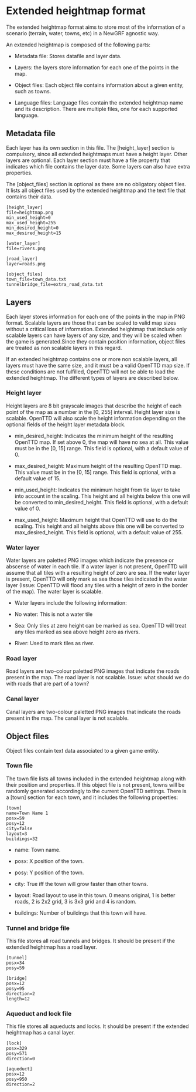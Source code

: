 =Extended heightmap format=

The extended heightmap format aims to store most of the information of a scenario (terrain, water, towns, etc) in a NewGRF agnostic way.

An extended heightmap is composed of the following parts:

* Metadata file: Stores datafile and layer data.

* Layers: the layers store information for each one of the points in the map.

* Object files: Each object file contains information about a given entity, such as towns.

* Language files: Language files contain the extended heightmap name and its description. There are multiple files, one for each supported language.

==Metadata file==

Each layer has its own section in this file. The [height_layer] section is compulsory, since all extended heightmaps must have a height layer. Other layers are optional. Each layer section must have a file property that indicates which file contains the layer date. Some layers can also have extra properties.

The [object_files] section is optional as there are no obligatory object files. It lists all object files used by the extended heightmap and the text file that contains their data.

<pre>[height_layer]
file=heightmap.png
min_used_height=0
max_used_height=255
min_desired_height=0
max_desired_height=15

[water_layer]
file=rivers.png

[road_layer]
layer=roads.png

[object_files]
town_file=town_data.txt
tunnelbridge_file=extra_road_data.txt</pre>

==Layers==

Each layer stores information for each one of the points in the map in PNG format. Scalable layers are those that can be scaled to valid map sizes without a critical loss of information. Extended heightmap that include only scalable layers can have layers of any size, and they will be scaled when the game is generated.Since they contain position information, object files are treated as non scalable layers in this regard.

If an extended heightmap contains one or more non scalable layers, all layers must have the same size, and it must be a valid OpenTTD map size. If these conditions are not fulfilled, OpenTTD will not be able to load the extended heightmap. The different types of layers are described below.

===Height layer===

Height layers are 8 bit grayscale images that describe the height of each point of the map as a number in the [0, 255] interval. Height layer size is scalable. OpenTTD will also scale the height information depending on the optional fields of the height layer metadata block.

* min_desired_height: Indicates the minimum height of the resulting OpenTTD map. If set above 0, the map will have no sea at all. This value must be in the [0, 15] range. This field is optional, with a default value of 0.

* max_desired_height: Maximum height of the resulting OpenTTD map. This value must be in the [0, 15] range. This field is optional, with a default value of 15.

* min_used_height: Indicates the minimum height from tle layer to take into account in the scaling. This height and all heights below this one will be converted to min_desired_height. This field is optional, with a default value of 0.

* max_used_height: Maximum height that OpenTTD will use to do the scaling. This height and all heights above this one will be converted to max_desired_height. This field is optional, with a default value of 255.

===Water layer===

Water layers are paletted PNG images which indicate the presence or abscense of water in each tile. If a water layer is not present, OpenTTD will assume that all tiles with a resulting height of zero are sea. If the water layer is present, OpenTTD will only mark as sea those tiles indicated in the water layer (Issue: OpenTTD will flood any tiles with a height of zero in the border of the map). The water layer is scalable.

* Water layers include the following information:

* No water: This is not a water tile

* Sea: Only tiles at zero height can be marked as sea. OpenTTD will treat any tiles marked as sea above height zero as rivers.

* River: Used to mark tiles as river.

===Road layer===

Road layers are two-colour paletted PNG images that indicate the roads present in the map. The road layer is not scalable. Issue: what should we do with roads that are part of a town?

===Canal layer===

Canal layers are two-colour paletted PNG images that indicate the roads present in the map. The canal layer is not scalable.


==Object files==

Object files contain text data associated to a given game entity.

===Town file===

The town file lists all towns included in the extended heightmap along with their position and properties. If this object file is not present, towns will be randomly generated accordingly to the current OpenTTD settings. There is a [town] section for each town, and it includes the following properties:

<pre>[town]
name=Town Name 1
posx=59
posy=12
city=false
layout=3
buildings=32</pre>

* name: Town name.

* posx: X position of the town.

* posy: Y position of the town.

* city: True iff the town will grow faster than other towns.

* layout: Road layout to use in this town. 0 means original, 1 is better roads, 2 is 2x2 grid, 3 is 3x3 grid and 4 is random.

* buildings: Number of buildings that this town will have.

===Tunnel and bridge file===

This file stores all road tunnels and bridges. It should be present if the extended heightmap has a road layer.

<pre>[tunnel]
posx=34
posy=59

[bridge]
posx=12
posy=95
direction=2
length=12</pre>

===Aqueduct and lock file===

This file stores all aqueducts and locks. It should be present if the extended heightmap has a canal layer.

<pre>[lock]
posx=329
posy=571
direction=0

[aqueduct]
posx=12
posy=950
direction=2</pre>